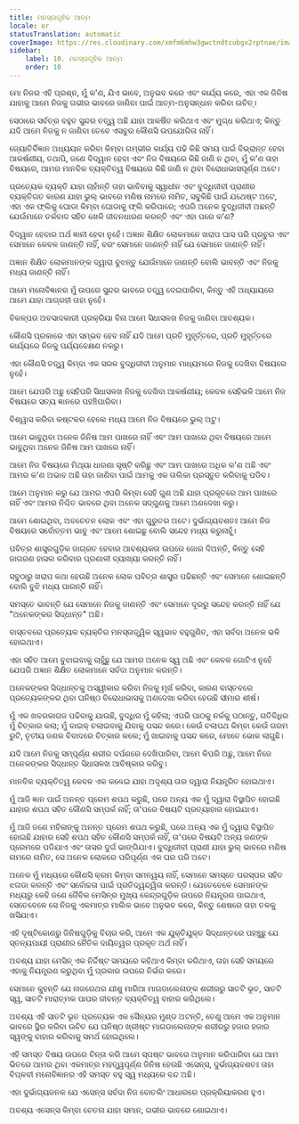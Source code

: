 ```yaml
---
title: ମନସ୍ତାତ୍ତ୍ଵିକ ଆତ୍ମ
locale: or
statusTranslation: automatic
coverImage: https://res.cloudinary.com/xmfm6mhw3gwctndtcubgx2rptnae/image/upload/v1741354419/small_cover_la_gran_rebelion_28716e29d2.webp
sidebar:
    label: 10. ମନସ୍ତାତ୍ତ୍ଵିକ ଆତ୍ମ
    order: 10
---
```

ମୋ ନିଜର ଏହି ପ୍ରଶ୍ନ, ମୁଁ କ'ଣ, ଯିଏ ଭାବେ, ଅନୁଭବ କରେ ଏବଂ କାର୍ଯ୍ୟ କରେ, ଏହା ଏକ ଜିନିଷ ଯାହାକୁ ଆମେ ନିଜକୁ ଗଭୀର ଭାବରେ ଜାଣିବା ପାଇଁ ଆତ୍ମ-ଅନୁସନ୍ଧାନ କରିବା ଉଚିତ୍।

ସେଠାରେ ସର୍ବତ୍ର ବହୁତ ସୁନ୍ଦର ତତ୍ତ୍ୱ ଅଛି ଯାହା ଆକର୍ଷିତ କରିଥାଏ ଏବଂ ମୁଗ୍ଧ କରିଥାଏ; କିନ୍ତୁ ଯଦି ଆମେ ନିଜକୁ ନ ଜାଣିବା ତେବେ ଏସବୁର କୌଣସି ଉପଯୋଗିତା ନାହିଁ।

ଜ୍ୟୋତିର୍ବିଜ୍ଞାନ ଅଧ୍ୟୟନ କରିବା କିମ୍ବା ଗମ୍ଭୀର କାର୍ଯ୍ୟ ପଢି କିଛି ସମୟ ପାଇଁ ବିଭ୍ରାନ୍ତ ହେବା ଆକର୍ଷଣୀୟ, ତଥାପି, ଜଣେ ବିଦ୍ୱାନ ହେବା ଏବଂ ନିଜ ବିଷୟରେ କିଛି ଜାଣି ନ ଥିବା, ମୁଁ କ'ଣ ତାହା ବିଷୟରେ, ଆମର ମାନବିକ ବ୍ୟକ୍ତିତ୍ୱ ବିଷୟରେ କିଛି ଜାଣି ନ ଥିବା ବିରୋଧାଭାସପୂର୍ଣ୍ଣ ଅଟେ।

ପ୍ରତ୍ୟେକ ବ୍ୟକ୍ତି ଯାହା ଚାହାଁନ୍ତି ତାହା ଭାବିବାକୁ ସ୍ୱାଧୀନ ଏବଂ ବୁଦ୍ଧିଜୀବୀ ପ୍ରାଣୀର ବ୍ୟକ୍ତିଗତ କାରଣ ଯାହା ଭୁଲ୍ ଭାବରେ ମଣିଷ ନାମରେ ନାମିତ, ସବୁକିଛି ପାଇଁ ଯଥେଷ୍ଟ ଅଟେ, ଏହା ଏକ ଫ୍ଲିକୁ ଘୋଡା କିମ୍ବା ଘୋଡାକୁ ଫ୍ଲି କରିପାରେ; ଏପରି ଅନେକ ବୁଦ୍ଧିଜୀବୀ ଅଛନ୍ତି ଯେଉଁମାନେ ତର୍କବାଦ ସହିତ ଖେଳି ଜୀବନଧାରଣ କରନ୍ତି ଏବଂ ଏହା ପରେ କ'ଣ?

ବିଦ୍ୱାନ ହେବାର ଅର୍ଥ ଜ୍ଞାନୀ ହେବା ନୁହେଁ। ଅଜ୍ଞାନ ଶିକ୍ଷିତ ଲୋକମାନେ ଖରାପ ଘାସ ପରି ପ୍ରଚୁର ଏବଂ ସେମାନେ କେବଳ ଜାଣନ୍ତି ନାହିଁ, ବରଂ ସେମାନେ ଜାଣନ୍ତି ନାହିଁ ଯେ ସେମାନେ ଜାଣନ୍ତି ନାହିଁ।

ଅଜ୍ଞାନ ଶିକ୍ଷିତ ଲୋକମାନଙ୍କ ଦ୍ୱାରା ବୁଝନ୍ତୁ ଯେଉଁମାନେ ଜାଣନ୍ତି ବୋଲି ଭାବନ୍ତି ଏବଂ ନିଜକୁ ମଧ୍ୟ ଜାଣନ୍ତି ନାହିଁ।

ଆମେ ମନୋବିଜ୍ଞାନର ମୁଁ ଉପରେ ସୁନ୍ଦର ଭାବରେ ତତ୍ତ୍ୱ ଦେଇପାରିବା, କିନ୍ତୁ ଏହି ଅଧ୍ୟାୟରେ ଆମେ ଯାହା ଆଗ୍ରହୀ ତାହା ନୁହେଁ।

ବିକଳ୍ପର ଅବସାଦକାରୀ ପ୍ରକ୍ରିୟା ବିନା ଆମେ ସିଧାସଳଖ ନିଜକୁ ଜାଣିବା ଆବଶ୍ୟକ।

କୌଣସି ପ୍ରକାରେ ଏହା ସମ୍ଭବ ହେବ ନାହିଁ ଯଦି ଆମେ ପ୍ରତି ମୁହୂର୍ତ୍ତରେ, ପ୍ରତି ମୁହୂର୍ତ୍ତରେ କାର୍ଯ୍ୟରେ ନିଜକୁ ପର୍ଯ୍ୟବେକ୍ଷଣ ନକରୁ।

ଏହା କୌଣସି ତତ୍ତ୍ୱ କିମ୍ବା ଏକ ସରଳ ବୁଦ୍ଧିଜୀବୀ ଅନୁମାନ ମାଧ୍ୟମରେ ନିଜକୁ ଦେଖିବା ବିଷୟରେ ନୁହେଁ।

ଆମେ ଯେପରି ଅଛୁ ସେହିପରି ସିଧାସଳଖ ନିଜକୁ ଦେଖିବା ଆକର୍ଷଣୀୟ; କେବଳ ସେହିଭଳି ଆମେ ନିଜ ବିଷୟରେ ସତ୍ୟ ଜ୍ଞାନରେ ପହଞ୍ଚିପାରିବା।

ବିଶ୍ୱାସ କରିବା କଷ୍ଟକର ହେଲେ ମଧ୍ୟ ଆମେ ନିଜ ବିଷୟରେ ଭୁଲ୍ ଅଟୁ।

ଆମେ ଭାବୁଥିବା ଅନେକ ଜିନିଷ ଆମ ପାଖରେ ନାହିଁ ଏବଂ ଆମ ପାଖରେ ଥିବା ବିଷୟରେ ଆମେ ଭାବୁଥିବା ଅନେକ ଜିନିଷ ଆମ ପାଖରେ ନାହିଁ।

ଆମେ ନିଜ ବିଷୟରେ ମିଥ୍ୟା ଧାରଣା ସୃଷ୍ଟି କରିଛୁ ଏବଂ ଆମ ପାଖରେ ଅଧିକ କ'ଣ ଅଛି ଏବଂ ଆମର କ'ଣ ଅଭାବ ଅଛି ତାହା ଜାଣିବା ପାଇଁ ଆମକୁ ଏକ ତାଲିକା ପ୍ରସ୍ତୁତ କରିବାକୁ ପଡିବ।

ଆମେ ଅନୁମାନ କରୁ ଯେ ଆମର ଏପରି କିମ୍ବା ସେହି ଗୁଣ ଅଛି ଯାହା ପ୍ରକୃତରେ ଆମ ପାଖରେ ନାହିଁ ଏବଂ ଆମର ନିଶ୍ଚିତ ଭାବରେ ଥିବା ଅନେକ ସଦ୍ଗୁଣକୁ ଆମେ ଅଣଦେଖା କରୁ।

ଆମେ ଶୋଇଥିବା, ଅବଚେତନ ଲୋକ ଏବଂ ଏହା ଗୁରୁତର ଅଟେ। ଦୁର୍ଭାଗ୍ୟବଶତଃ ଆମେ ନିଜ ବିଷୟରେ ସର୍ବୋତ୍ତମ ଭାବୁ ଏବଂ ଆମେ ଶୋଇଛୁ ବୋଲି ସନ୍ଦେହ ମଧ୍ୟ କରୁନାହୁଁ।

ପବିତ୍ର ଶାସ୍ତ୍ରଗୁଡ଼ିକ ଜାଗ୍ରତ ହେବାର ଆବଶ୍ୟକତା ଉପରେ ଜୋର ଦିଅନ୍ତି, କିନ୍ତୁ ସେହି ଜାଗରଣ ହାସଲ କରିବାର ପ୍ରଣାଳୀ ବ୍ୟାଖ୍ୟା କରନ୍ତି ନାହିଁ।

ସବୁଠାରୁ ଖରାପ କଥା ହେଉଛି ଅନେକ ଲୋକ ପବିତ୍ର ଶାସ୍ତ୍ର ପଢିଛନ୍ତି ଏବଂ ସେମାନେ ଶୋଇଛନ୍ତି ବୋଲି ବୁଝି ମଧ୍ୟ ପାରନ୍ତି ନାହିଁ।

ସମସ୍ତେ ଭାବନ୍ତି ଯେ ସେମାନେ ନିଜକୁ ଜାଣନ୍ତି ଏବଂ ସେମାନେ ଦୂରରୁ ସନ୍ଦେହ କରନ୍ତି ନାହିଁ ଯେ "ଅନେକଙ୍କର ସିଦ୍ଧାନ୍ତ" ଅଛି।

ବାସ୍ତବରେ ପ୍ରତ୍ୟେକ ବ୍ୟକ୍ତିର ମନସ୍ତାତ୍ତ୍ୱିକ ସ୍ୱଭାବ ବହୁଗୁଣିତ, ଏହା ସର୍ବଦା ଅନେକ ଭଳି ହୋଇଥାଏ।

ଏହା ସହିତ ଆମେ ବୁଝାଇବାକୁ ଚାହୁଁଛୁ ଯେ ଆମର ଅନେକ ସ୍ୱ ଅଛି ଏବଂ କେବଳ ଗୋଟିଏ ନୁହେଁ ଯେପରି ଅଜ୍ଞାନ ଶିକ୍ଷିତ ଲୋକମାନେ ସର୍ବଦା ଅନୁମାନ କରନ୍ତି।

ଅନେକଙ୍କର ସିଦ୍ଧାନ୍ତକୁ ଅସ୍ୱୀକାର କରିବା ନିଜକୁ ମୂର୍ଖ କରିବା, କାରଣ ବାସ୍ତବରେ ପ୍ରତ୍ୟେକଙ୍କର ଥିବା ଘନିଷ୍ଠ ବିରୋଧାଭାସକୁ ଅଣଦେଖା କରିବା ହେଉଛି ସୀମାର ଶୀର୍ଷ।

ମୁଁ ଏକ ଖବରକାଗଜ ପଢିବାକୁ ଯାଉଛି, ବୁଦ୍ଧିର ମୁଁ କହିଲା; ଏପରି ପାଠକୁ ନର୍କକୁ ପଠାନ୍ତୁ, ଗତିବିଧିର ମୁଁ ଚିତ୍କାର କଲା; ମୁଁ ବାଇକ୍ ଚଲାଇବାକୁ ଯିବାକୁ ପସନ୍ଦ କରେ। କେଉଁ ଚଲାପଥ କିମ୍ବା କେଉଁ ଗରମ ରୁଟି, ତୃତୀୟ ଜଣକ ବିବାଦରେ ଚିତ୍କାର କଲେ; ମୁଁ ଖାଇବାକୁ ପସନ୍ଦ କରେ, ମୋତେ ଭୋକ ଲାଗୁଛି।

ଯଦି ଆମେ ନିଜକୁ ସମ୍ପୂର୍ଣ୍ଣ ଶରୀର ଦର୍ପଣରେ ଦେଖିପାରିବା, ଆମେ କିପରି ଅଛୁ, ଆମେ ନିଜେ ଅନେକଙ୍କର ସିଦ୍ଧାନ୍ତ ସିଧାସଳଖ ଆବିଷ୍କାର କରିବୁ।

ମାନବିକ ବ୍ୟକ୍ତିତ୍ୱ କେବଳ ଏକ କଣ୍ଢେଇ ଯାହା ଅଦୃଶ୍ୟ ତାର ଦ୍ୱାରା ନିୟନ୍ତ୍ରିତ ହୋଇଥାଏ।

ମୁଁ ଆଜି ଜ୍ଞାନ ପାଇଁ ଅନନ୍ତ ପ୍ରେମ ଶପଥ କରୁଛି, ପରେ ଅନ୍ୟ ଏକ ମୁଁ ଦ୍ୱାରା ବିସ୍ଥାପିତ ହୋଇଛି ଯାହାର ଶପଥ ସହିତ କୌଣସି ସମ୍ପର୍କ ନାହିଁ; ତା'ପରେ ବିଷୟଟି ପ୍ରତ୍ୟାହାର ହୋଇଯାଏ।

ମୁଁ ଆଜି ଜଣେ ମହିଳାଙ୍କୁ ଅନନ୍ତ ପ୍ରେମ ଶପଥ କରୁଛି, ପରେ ଅନ୍ୟ ଏକ ମୁଁ ଦ୍ୱାରା ବିସ୍ଥାପିତ ହୋଇଛି ଯାହାର ସେହି ଶପଥ ସହିତ କୌଣସି ସମ୍ପର୍କ ନାହିଁ, ତା'ପରେ ବିଷୟଟି ଅନ୍ୟ ଜଣଙ୍କ ପ୍ରେମରେ ପଡିଯାଏ ଏବଂ ତାସର ଦୁର୍ଗ ଭାଙ୍ଗିଯାଏ। ବୁଦ୍ଧିଜୀବୀ ପ୍ରାଣୀ ଯାହା ଭୁଲ୍ ଭାବରେ ମଣିଷ ନାମରେ ନାମିତ, ସେ ଅନେକ ଲୋକରେ ପରିପୂର୍ଣ୍ଣ ଏକ ଘର ପରି ଅଟେ।

ଅନେକ ମୁଁ ମଧ୍ୟରେ କୌଣସି କ୍ରମ କିମ୍ବା ସମନ୍ୱୟ ନାହିଁ, ସେମାନେ ସମସ୍ତେ ପରସ୍ପର ସହିତ ଝଗଡା କରନ୍ତି ଏବଂ ସର୍ବୋଚ୍ଚତା ପାଇଁ ପ୍ରତିଦ୍ୱନ୍ଦ୍ୱିତା କରନ୍ତି। ଯେତେବେଳେ ସେମାନଙ୍କ ମଧ୍ୟରୁ କେହି ଜଣେ ଜୈବିକ ମେସିନ୍ର ମୁଖ୍ୟ କେନ୍ଦ୍ରଗୁଡ଼ିକ ଉପରେ ନିୟନ୍ତ୍ରଣ ପାଇଥାଏ, ସେତେବେଳେ ସେ ନିଜକୁ ଏକମାତ୍ର ମାଲିକ ଭାବେ ଅନୁଭବ କରେ, କିନ୍ତୁ ଶେଷରେ ତାହା ତଳକୁ ଖସିଯାଏ।

ଏହି ଦୃଷ୍ଟିକୋଣରୁ ଜିନିଷଗୁଡ଼ିକୁ ବିଚାର କରି, ଆମେ ଏକ ଯୁକ୍ତିଯୁକ୍ତ ସିଦ୍ଧାନ୍ତରେ ପହଞ୍ଚୁଛୁ ଯେ ସ୍ତନ୍ୟପାୟୀ ପ୍ରାଣୀର ନୈତିକ ଦାୟିତ୍ୱର ପ୍ରକୃତ ଅର୍ଥ ନାହିଁ।

ଅବଶ୍ୟ ଯାହା ମେସିନ୍ ଏକ ନିର୍ଦ୍ଦିଷ୍ଟ ସମୟରେ କହିଥାଏ କିମ୍ବା କରିଥାଏ, ତାହା ସେହି ସମୟରେ ଏହାକୁ ନିୟନ୍ତ୍ରଣ କରୁଥିବା ମୁଁ ପ୍ରକାର ଉପରେ ନିର୍ଭର କରେ।

ସେମାନେ କୁହନ୍ତି ଯେ ନାଜରେଥର ଯୀଶୁ ମାରିଆ ମାଗଡାଲେନାଙ୍କ ଶରୀରରୁ ସାତଟି ଭୂତ, ସାତଟି ସ୍ୱ, ସାତଟି ମାରାତ୍ମକ ପାପର ଜୀବନ୍ତ ବ୍ୟକ୍ତିତ୍ୱ ବାହାର କରିଥିଲେ।

ଅବଶ୍ୟ ଏହି ସାତଟି ଭୂତ ପ୍ରତ୍ୟେକ ଏକ ସୈନ୍ୟର ମୁଣ୍ଡ ଅଟନ୍ତି, ତେଣୁ ଆମେ ଏକ ଅନୁମାନ ଭାବରେ ସ୍ଥିର କରିବା ଉଚିତ ଯେ ଘନିଷ୍ଠ ଖ୍ରୀଷ୍ଟ ମାଗଡାଲେନାଙ୍କ ଶରୀରରୁ ହଜାର ହଜାର ସ୍ୱଙ୍କୁ ବାହାର କରିବାକୁ ସମର୍ଥ ହୋଇଥିଲେ।

ଏହି ସମସ୍ତ ବିଷୟ ଉପରେ ଚିନ୍ତା କରି ଆମେ ସ୍ପଷ୍ଟ ଭାବରେ ଅନୁମାନ କରିପାରିବା ଯେ ଆମ ଭିତରେ ଆମର ଥିବା ଏକମାତ୍ର ମହତ୍ତ୍ୱପୂର୍ଣ୍ଣ ଜିନିଷ ହେଉଛି ଏସେନ୍ସ, ଦୁର୍ଭାଗ୍ୟବଶତଃ ତାହା ବିପ୍ଳବୀ ମନୋବିଜ୍ଞାନର ଏହି ସମସ୍ତ ବହୁ ସ୍ୱ ମଧ୍ୟରେ ବନ୍ଦ ଅଛି।

ଏହା ଦୁର୍ଭାଗ୍ୟଜନକ ଯେ ଏସେନ୍ସ ସର୍ବଦା ନିଜ ବୋତଲିଂ ଆଧାରରେ ପ୍ରକ୍ରିୟାକରଣ ହୁଏ।

ଅବଶ୍ୟ ଏସେନ୍ସ କିମ୍ବା ଚେତନା ଯାହା ସମାନ, ଗଭୀର ଭାବରେ ଶୋଇଥାଏ।

